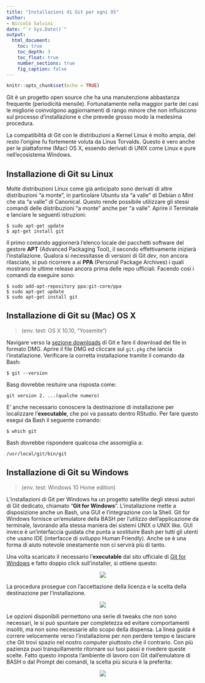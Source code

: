 ```yaml
---
title: "Installazioni di Git per ogni OS"
author:
- Niccolò Salvini
date: "`r Sys.Date()`"
output:
  html_document:
    toc: true
    toc_depth: 3
    toc_float: true
    number_sections: true
    fig_caption: false
---
```


```r
knitr::opts_chunk$set(echo = TRUE)
```


Git è un progetto open source che ha una manutenzione abbastanza frequente (periodicità mensile). Fortunatamente nella maggior parte dei casi le migliorie coinvolgono aggiornamenti di rango minore che non influiscono sul processo d’installazione e che prevede grosso modo la medesima procedura.

La compatibilità  di Git con le distribuzioni a Kernel Linux è molto ampia, del resto l'origine fu fortemente voluta da Linus Torvalds. Questo è vero anche per le piattaforme (Mac) OS X, essendo derivati di UNIX come Linux e pure nell'ecosistema Windows. 

## Installazione di Git su **Linux** 

Molte distribuzioni Linux come già anticipato sono derivati di altre distribuzioni "a monte", in particolare Ubuntu sta "a valle" di Debian o Mint che sta "a valle" di Canonical. Questo rende possibile utilizzare gli stessi comandi delle distribuzioni "a monte" anche per "a valle".
Aprire il Terminale e lanciare le seguenti istruzioni:

    $ sudo apt-get update
    $ apt-get install git

Il primo comando aggiornerà l’elenco locale dei pacchetti software del gestore **APT** (Advanced Packaging Tool), il secondo effettivamente inizierà l’installazione. 
Qualora si necessitasse di versioni di Git _dev_, non ancora rilasciate, si può ricorrere a ai **PPA** (Personal Package Archives) i quali mostrano le ultime release ancora prima delle repo ufficiali.
Facendo così i comandi da eseguire sono:

    $ sudo add-apt-repository ppa:git-core/ppa
    $ sudo apt-get update
    $ sudo apt-get install git

## Installazione di Git su (**Mac**) OS X

> (env. test: OS X 10.10, “Yosemite“)
>

Navigare verso la [sezione downloads](https://git-scm.com/download/mac) di Git e fare il download del file in formato DMG. Aprire il file DMG ed cliccare sul `git.pkg` che lancia l'installazione.
Verificare la corretta installazione tramite il comando da Bash:

    $ git --version

Basg dovrebbe resituire una risposta come:

    git version 2. ...(qualche numero)

E' anche necessario conoscere la destinazione di installazione per localizzare l'**executable**, che poi va passato dentro RStudio. Per fare questo esegui da Bash il seguente comando:

    $ which git

Bash dovrebbe rispondere qualcosa che assomiglia a:

    /usr/local/git/bin/git


## Installazione di Git su **Windows**


> (env. test: Windows 10 Home edition)
>


L'installazioni di Git per Windows ha un progetto satellite degli stessi autori di Git dedicato, chiamato “**Git for Windows**”. L'installazione mette a disposizione anche un Bash, una GUI e l’integrazione con la Shell. Git for Windows fornisce un'emulatore della BASH per l’utilizzo dell’applicazione da terminale, lavorando alla stessa maniera dei sistemi UNIX o UNIX like.
GUI invece è un'interfaccia guidata che punta a sostituire Bash per tutti gli utenti che usano IDE (interfacce di sviluppo Human Friendly). Anche se è una forma di aiuto notevole onestamente non ci servirà più di tanto.

Una volta scaricato il necessario l'**executable** dal sito ufficiale di [Git for Windows](https://gitforwindows.org/) e fatto doppio click sull'installer, si ottiene questo:

<p align="center">
<img src="https://static.html.it/app/uploads/2015/05/Cattura2.png"/>
</p>

<!-- ![Wizard per l'installazione di Git su Windows](https://static.html.it/app/uploads/2015/05/Cattura2.png) -->

La procedura prosegue con l'accettazione della licenza e la scelta della destinazione per l’installazione.


<p align="center">
<img src="https://static.html.it/app/uploads/2015/05/Cattura3.png"/>
</p>

Le opzioni disponibili permettono una serie di tweaks che non sono necessari, le si può spuntare per completezza ed evitare comportamenti insoliti, ma non sono necessarie allo scopo della dispensa. La linea guida è correre velocemente verso l'installazione per non perdere tempo e lasciare che Git trovi spazio nel nostro computer piuttosto che il contrario. Con più pazienza puoi tranquillamente ritornare sui tuoi passi e rivedere queste scelte.
Fatto questo imposta l’ambiente di lavoro con Git dall’emulatore di BASH o dal Prompt dei comandi, la scelta più sicura è la preferita:

<p align="center">
<img src="https://static.html.it/app/uploads/2015/05/Cattura5.png"/>
</p>
















